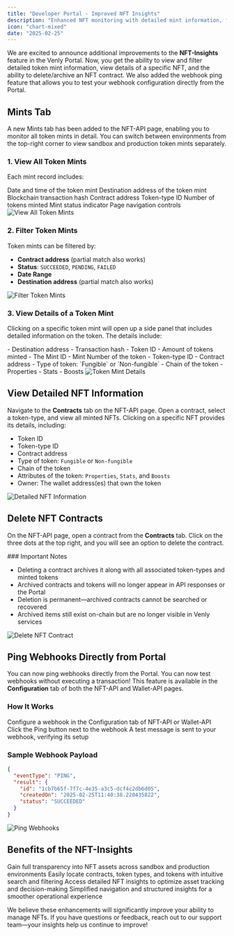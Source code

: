 ```yaml
---
title: "Developer Portal - Improved NFT Insights"
description: "Enhanced NFT monitoring with detailed mint information, filtering, and webhook testing"
icon: "chart-mixed"
date: "2025-02-25"
---
```


We are excited to announce additional improvements to the **NFT-Insights** feature in the Venly Portal. Now, you get the ability to view and filter detailed token mint information, view details of a specific NFT, and the ability to delete/archive an NFT contract. We also added the webhook ping feature that allows you to test your webhook configuration directly from the Portal.

## Mints Tab

A new Mints tab has been added to the NFT-API page, enabling you to monitor all token mints in detail. You can switch between environments from the top-right corner to view sandbox and production token mints separately.

### 1. View All Token Mints

Each mint record includes:

<CardGroup cols={3}>
  <Card title="Timestamp" icon="clock">
    Date and time of the token mint
  </Card>
  
  <Card title="Destination" icon="location-dot">
    Destination address of the token mint
  </Card>
  
  <Card title="Transaction Hash" icon="hashtag">
    Blockchain transaction hash
  </Card>
  
  <Card title="Contract" icon="file-contract">
    Contract address
  </Card>
  
  <Card title="Token Type" icon="layer-group">
    Token-type ID
  </Card>
  
  <Card title="Amount" icon="coins">
    Number of tokens minted
  </Card>
  
  <Card title="Status" icon="circle-check">
    Mint status indicator
  </Card>
  
  <Card title="Navigation" icon="arrows-left-right">
    Page navigation controls
  </Card>
</CardGroup>

<Frame>
  <img src="https://files.readme.io/1e6ec44e4114a24d7cb76464d8edb34bb0ddb25831490e3b6011d5f8e421eb26-image.png" alt="View All Token Mints" />
</Frame>

### 2. Filter Token Mints

Token mints can be filtered by:

- **Contract address** (partial match also works)
- **Status**: `SUCCEEDED`, `PENDING`, `FAILED`
- **Date Range**
- **Destination address** (partial match also works)

<Frame>
  <img src="https://files.readme.io/bc95c7ef779e60afae2da1db5348ae4d3095432112a069c647ae95f81ffa3bd3-image.png" alt="Filter Token Mints" />
</Frame>

### 3. View Details of a Token Mint

Clicking on a specific token mint will open up a side panel that includes detailed information on the token. The details include:

<AccordionGroup>
  <Accordion title="Basic Information" icon="info-circle">
    - Destination address
    - Transaction hash
    - Token ID
    - Amount of tokens minted
    - The Mint ID
    - Mint Number of the token
  </Accordion>
  
  <Accordion title="Contract Details" icon="file-contract">
    - Token-type ID
    - Contract address
    - Type of token: `Fungible` or `Non-fungible`
    - Chain of the token
  </Accordion>
  
  <Accordion title="Attributes" icon="list">
    - Properties
    - Stats
    - Boosts
  </Accordion>
</AccordionGroup>

<Frame>
  <img src="https://files.readme.io/2f255f234b019c407361e4c362667c7e744ad0ab1c5046b05f448f1f777a1d00-image.png" alt="Token Mint Details" />
</Frame>

## View Detailed NFT Information

Navigate to the **Contracts** tab on the NFT-API page. Open a contract, select a token-type, and view all minted NFTs. Clicking on a specific NFT provides its details, including:

- Token ID
- Token-type ID
- Contract address
- Type of token: `Fungible` or `Non-fungible`
- Chain of the token
- Attributes of the token: `Properties`, `Stats`, and `Boosts`
- Owner: The wallet address(es) that own the token

<Frame>
  <img src="https://files.readme.io/87952ca56e9782539a76f58c762a780b8302feb288ef25982f0df225c9167a5f-image.png" alt="Detailed NFT Information" />
</Frame>

## Delete NFT Contracts

On the NFT-API page, open a contract from the **Contracts** tab. Click on the three dots at the top right, and you will see an option to delete the contract.

<Warning>
### Important Notes

- Deleting a contract archives it along with all associated token-types and minted tokens
- Archived contracts and tokens will no longer appear in API responses or the Portal
- Deletion is permanent—archived contracts cannot be searched or recovered
- Archived items still exist on-chain but are no longer visible in Venly services
</Warning>

<Frame>
  <img src="https://files.readme.io/9dd6b3b663774b7f9fabbf829d4c2876dfb2cb1abda822f8a32f93be4875a90a-image.png" alt="Delete NFT Contract" />
</Frame>

## Ping Webhooks Directly from Portal

You can now ping webhooks directly from the Portal. You can now test webhooks without executing a transaction! This feature is available in the **Configuration** tab of both the NFT-API and Wallet-API pages.

### How It Works

<Steps>
  <Step title="Configure Webhook">
    Configure a webhook in the Configuration tab of NFT-API or Wallet-API
  </Step>
  
  <Step title="Click Ping Button">
    Click the Ping button next to the webhook
  </Step>
  
  <Step title="Verify Setup">
    A test message is sent to your webhook, verifying its setup
  </Step>
</Steps>

### Sample Webhook Payload

```json
{
  "eventType": "PING",
  "result": {
    "id": "1cb7b65f-7f7c-4e35-a3c5-dcf4c2db6d05",
    "createdOn": "2025-02-25T11:40:38.220435822",
    "status": "SUCCEEDED"
  }
}
```

<Frame>
  <img src="https://files.readme.io/69b318a9e41684d9e990244ed58a49a7c926b559ec800cc001555d8f8c083dc0-image.png" alt="Ping Webhooks" />
</Frame>

## Benefits of the NFT-Insights

<CardGroup cols={2}>
  <Card title="Improved Visibility" icon="eye">
    Gain full transparency into NFT assets across sandbox and production environments
  </Card>
  
  <Card title="Efficient Search & Navigation" icon="magnifying-glass">
    Easily locate contracts, token types, and tokens with intuitive search and filtering
  </Card>
  
  <Card title="Enhanced Data Management" icon="database">
    Access detailed NFT insights to optimize asset tracking and decision-making
  </Card>
  
  <Card title="Streamlined Workflow" icon="workflow">
    Simplified navigation and structured insights for a smoother operational experience
  </Card>
</CardGroup>

We believe these enhancements will significantly improve your ability to manage NFTs. If you have questions or feedback, reach out to our support team—your insights help us continue to improve!
